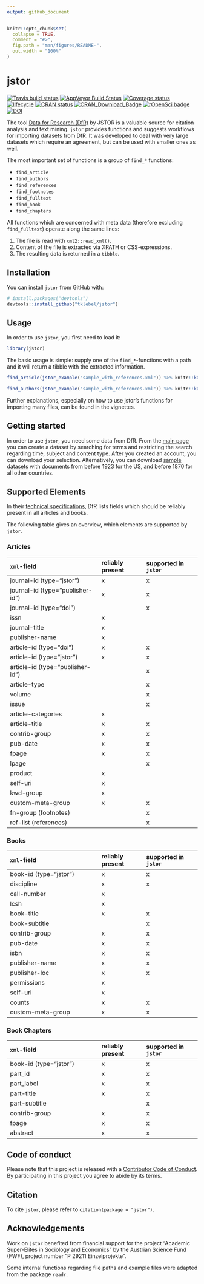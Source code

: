 ```yaml
---
output: github_document
---
```


<!-- README.md is generated from README.Rmd. Please edit that file -->

```r
knitr::opts_chunk$set(
  collapse = TRUE,
  comment = "#>",
  fig.path = "man/figures/README-",
  out.width = "100%"
)
```
# jstor

[![Travis build status](https://travis-ci.org/tklebel/jstor.svg?branch=master)](https://travis-ci.org/tklebel/jstor)
[![AppVeyor Build Status](https://ci.appveyor.com/api/projects/status/github/tklebel/jstor?branch=master&svg=true)](https://ci.appveyor.com/project/tklebel/jstor)
[![Coverage status](https://codecov.io/gh/tklebel/jstor/branch/master/graph/badge.svg)](https://codecov.io/github/tklebel/jstor?branch=master)
[![lifecycle](https://img.shields.io/badge/lifecycle-maturing-blue.svg)](https://www.tidyverse.org/lifecycle/#maturing)
[![CRAN status](http://www.r-pkg.org/badges/version/jstor)](https://cran.r-project.org/package=jstor)
[![CRAN\_Download\_Badge](http://cranlogs.r-pkg.org/badges/jstor)](https://CRAN.R-project.org/package=jstor)
[![rOpenSci badge](https://badges.ropensci.org/189_status.svg)](https://github.com/ropensci/onboarding/issues/189)
[![DOI](https://zenodo.org/badge/DOI/10.5281/zenodo.1169862.svg)](https://doi.org/10.5281/zenodo.1169862)
  
The tool [Data for Research (DfR)](http://www.jstor.org/dfr/) by JSTOR is a
valuable source for citation analysis and text mining. `jstor`
provides functions and suggests workflows for importing
datasets from DfR. It was developed to deal with very large datasets which
require an agreement, but can be used with smaller ones as well.

The most important set of functions is a group of `find_*` functions:

- `find_article`
- `find_authors`
- `find_references`
- `find_footnotes`
- `find_fulltext`
- `find_book`
- `find_chapters`

All functions which are concerned with meta data (therefore excluding
`find_fulltext`) operate along the same lines:

1. The file is read with `xml2::read_xml()`.
2. Content of the file is extracted via XPATH or CSS-expressions.
3. The resulting data is returned in a `tibble`.


## Installation

You can install `jstor` from GitHub with:

```r
# install.packages("devtools")
devtools::install_github("tklebel/jstor")
```

## Usage
In order to use `jstor`, you first need to load it:
```r
library(jstor)
```

The basic usage is simple: supply one of the `find_*`-functions with a path and
it will return a tibble with the extracted information.
```r
find_article(jstor_example("sample_with_references.xml")) %>% knitr::kable()

find_authors(jstor_example("sample_with_references.xml")) %>% knitr::kable()
```

Further explanations, especially on how to use jstor's functions for importing
many files, can be found in the vignettes.

## Getting started
In order to use `jstor`, you need some data from DfR. From the
[main page](http://www.jstor.org/dfr/) you can create a dataset by searching for
terms and restricting the search regarding time, subject and content type. After
you created an account, you can download your selection. Alternatively,
you can download 
[sample datasets](http://www.jstor.org/dfr/about/sample-datasets) with documents
from before 1923 for the US, and before 1870 for all other countries. 

## Supported Elements
In their [technical specifications](http://www.jstor.org/dfr/about/technical-specifications), 
DfR lists fields which should be reliably present in all articles and books.

The following table gives an overview, which elements are supported by `jstor`.

### Articles
|`xml`-field                       |reliably present |supported in `jstor`|
|:---------------------------------|:----------------|:-------------------|
|journal-id (type="jstor")         |x                |x                   |
|journal-id (type="publisher-id")  |x                |x                   |
|journal-id (type="doi")           |                 |x                   |
|issn                              |x                |                    |
|journal-title                     |x                |                    |
|publisher-name                    |x                |                    |
|article-id (type="doi")           |x                |x                   |
|article-id (type="jstor")         |x                |x                   |
|article-id (type="publisher-id")  |                 |x                   |
|article-type                      |                 |x                   |
|volume                            |                 |x                   |
|issue                             |                 |x                   |
|article-categories                |x                |                    |
|article-title                     |x                |x                   |
|contrib-group                     |x                |x                   |
|pub-date                          |x                |x                   |
|fpage                             |x                |x                   |
|lpage                             |                 |x                   |
|product                           |x                |                    |
|self-uri                          |x                |                    |
|kwd-group                         |x                |                    |
|custom-meta-group                 |x                |x                   |
|fn-group (footnotes)              |                 |x                   |
|ref-list (references)             |                 |x                   |



### Books
|`xml`-field                       |reliably present |supported in `jstor`|
|:---------------------------------|:----------------|:-------------------|
|book-id (type="jstor")            |x                |x                   |
|discipline                        |x                |x                   |
|call-number                       |x                |                    |
|lcsh                              |x                |                    |
|book-title                        |x                |x                   |
|book-subtitle                     |                 |x                   |
|contrib-group                     |x                |x                   |
|pub-date                          |x                |x                   |
|isbn                              |x                |x                   |
|publisher-name                    |x                |x                   |
|publisher-loc                     |x                |x                   |
|permissions                       |x                |                    |
|self-uri                          |x                |                    |
|counts                            |x                |x                   |
|custom-meta-group                 |x                |x                   |


### Book Chapters
|`xml`-field                       |reliably present |supported in `jstor`|
|:---------------------------------|:----------------|:-------------------|
|book-id (type="jstor")            |x                |x                   |
|part_id                           |x                |x                   |
|part_label                        |x                |x                   |
|part-title                        |x                |x                   |
|part-subtitle                     |                 |x                   |
|contrib-group                     |x                |x                   |
|fpage                             |x                |x                   |
|abstract                          |x                |x                   |


## Code of conduct
Please note that this project is released with a [Contributor Code of Conduct](CONDUCT.md).
By participating in this project you agree to abide by its terms.

## Citation
To cite `jstor`, please refer to `citation(package = "jstor")`.

## Acknowledgements
Work on `jstor` benefited from financial support for the project "Academic
Super-Elites in Sociology and Economics" by the Austrian Science Fund (FWF), 
project number "P 29211 Einzelprojekte".

Some internal functions regarding file paths and example files were adapted from
the package `readr`.
